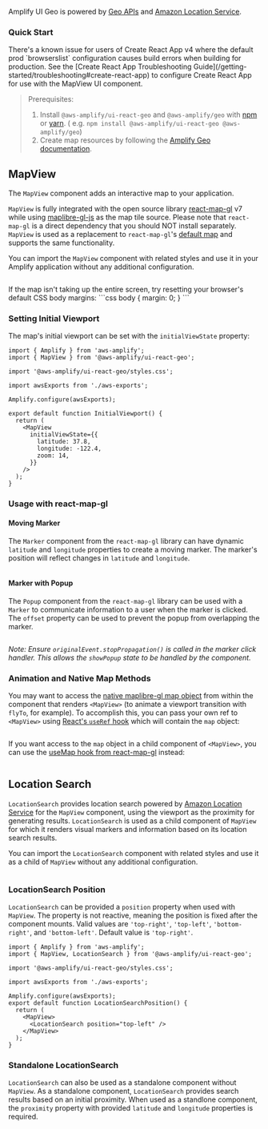 


Amplify UI Geo is powered by
[Geo APIs](https://docs.amplify.aws/lib/geo/getting-started/q/platform/js/) and
[Amazon Location Service](https://aws.amazon.com/location/).

### Quick Start

<AppDirectoryAlert />

<Alert variation="info" heading="Create React App setup">
There's a known issue for users of Create React App v4 where the default prod `browserslist` configuration causes build errors when building for production. See the [Create React App Troubleshooting Guide](/getting-started/troubleshooting#create-react-app) to configure Create React App for use with the MapView UI component.
</Alert>

> Prerequisites:
>
> 1. Install `@aws-amplify/ui-react-geo` and `@aws-amplify/geo` with [npm](https://www.npmjs.com/) or [yarn](https://yarnpkg.com/). ( e.g. `npm install @aws-amplify/ui-react-geo @aws-amplify/geo`)
> 2. Create map resources by following the [Amplify Geo documentation](https://docs.amplify.aws/lib/geo/getting-started/q/platform/js/).

## MapView

The `MapView` component adds an interactive map to your application.

`MapView` is fully integrated with the open source library [react-map-gl](https://visgl.github.io/react-map-gl/) v7
while using [maplibre-gl-js](https://maplibre.org/maplibre-gl-js/docs/API/) as the map tile source. Please note that `react-map-gl` is a direct dependency that you should NOT install separately. `MapView` is used as a replacement to `react-map-gl`'s [default map](https://visgl.github.io/react-map-gl/docs/api-reference/map)
and supports the same functionality. 

You can import the `MapView` component with related styles and use it in your Amplify application without any
additional configuration.

```js{2,4,11} file=../../../../../../examples/next/pages/ui/components/geo/basic-map/index.page.tsx

```

<Alert role="none" variation="info">
  If the map isn't taking up the entire screen, try resetting your browser's default CSS body margins:
  ```css
  body {
    margin: 0;
  }
  ```
</Alert>

### Setting Initial Viewport

The map's initial viewport can be set with the `initialViewState` property:

```jsx{12}
import { Amplify } from 'aws-amplify';
import { MapView } from '@aws-amplify/ui-react-geo';

import '@aws-amplify/ui-react-geo/styles.css';

import awsExports from './aws-exports';

Amplify.configure(awsExports);

export default function InitialViewport() {
  return (
    <MapView
      initialViewState={{
        latitude: 37.8,
        longitude: -122.4,
        zoom: 14,
      }}
    />
  );
}
```

### Usage with react-map-gl

#### Moving Marker

The `Marker` component from the `react-map-gl` library can have dynamic `latitude` and `longitude` properties to create
a moving marker. The marker's position will reflect changes in `latitude` and `longitude`.

```jsx{2,27} file=../../../../../../examples/next/pages/ui/components/geo/map-with-moving-marker/index.page.tsx

```

#### Marker with Popup

The `Popup` component from the `react-map-gl` library can be used with a `Marker` to communicate information to a user
when the marker is clicked. The `offset` property can be used to prevent the popup from overlapping the marker.

```jsx{2,18,26} file=../../../../../../examples/next/pages/ui/components/geo/map-with-marker-popup/index.page.tsx

```

_Note: Ensure `originalEvent.stopPropagation()` is called in the marker click handler. This allows the `showPopup`
state to be handled by the component._

### Animation and Native Map Methods

You may want to access the [native maplibre-gl map object](https://maplibre.org/maplibre-gl-js/docs/API/classes/maplibregl.Map/) from within the component that renders `<MapView>` (to animate a viewport transition with `flyTo`, for example). To accomplish this, you can pass your own ref to `<MapView>` using [React's `useRef` hook](https://legacy.reactjs.org/docs/hooks-reference.html#useref) which will contain the `map` object:

```jsx{15,18,23} file=../../../../../../examples/next/pages/ui/components/geo/map-with-forward-ref/index.page.tsx

```

If you want access to the `map` object in a child component of `<MapView>`, you can use the [useMap hook from react-map-gl](https://visgl.github.io/react-map-gl/docs/api-reference/use-map) instead:

```jsx{1,14,17,26} file=../../../../../../examples/next/pages/ui/components/geo/use-map-hook/index.page.tsx

```

## Location Search

`LocationSearch` provides location search powered by [Amazon Location Service](https://aws.amazon.com/location/) for the
`MapView` component, using the viewport as the proximity for generating results. `LocationSearch` is used as a child
component of `MapView` for which it renders visual markers and information based on its location search results.

You can import the `LocationSearch` component with related styles and use it as a child of `MapView` without any
additional configuration.

```jsx{1,14,17,26} file=../../../../../../examples/next/pages/ui/components/geo/use-map-hook/index.page.tsx

```

### LocationSearch Position

`LocationSearch` can be provided a `position` property when used with `MapView`. The property is not reactive, meaning the
position is fixed after the component mounts. Valid values are `'top-right'`, `'top-left'`, `'bottom-right'`, and
`'bottom-left'`. Default value is `'top-right'`.

```js{12}
import { Amplify } from 'aws-amplify';
import { MapView, LocationSearch } from '@aws-amplify/ui-react-geo';

import '@aws-amplify/ui-react-geo/styles.css';

import awsExports from './aws-exports';

Amplify.configure(awsExports);
export default function LocationSearchPosition() {
  return (
    <MapView>
      <LocationSearch position="top-left" />
    </MapView>
  );
}

```

### Standalone LocationSearch

`LocationSearch` can also be used as a standalone component without `MapView`. As a standalone component, `LocationSearch`
provides search results based on an initial proximity. When used as a standlone component, the `proximity` property
with provided `latitude` and `longitude` properties is required.

```js{2,4,16} file=../../../../../../examples/next/pages/ui/components/geo/standalone-location-search/index.page.tsx

```
